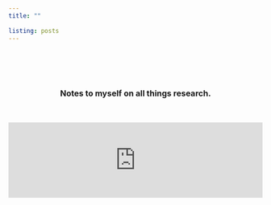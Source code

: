 ```yaml
---
title: ""
  
listing: posts
---
```

&nbsp;

&nbsp;

<center>

## <font size="-0.02">Notes to myself on all things research.</font>


</center>

&nbsp;

<iframe scrolling = "no" src = "https://richpauloo.github.io/htmlwidgets/waves/index.html" style="border: 0px white;" width="100%"></iframe>
